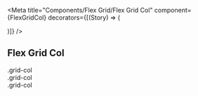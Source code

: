

<Meta
    title="Components/Flex Grid/Flex Grid Col"
    component={FlexGridCol}
    decorators={[(Story) => (<div className="story-flex-grid"><Story/></div>)]}
/>

## Flex Grid Col
<Canvas>
    <Story name='Flex Grid Col'>
        <FlexGridContainer>
            <FlexGridRow>
                <FlexGridCol>
                    <div>.grid-col</div>
                </FlexGridCol>
                <FlexGridCol>
                    <div>.grid-col</div>
                </FlexGridCol>
                <FlexGridCol>
                    <div>.grid-col</div>
                </FlexGridCol>
            </FlexGridRow>
        </FlexGridContainer>
    </Story>
</Canvas>

<ArgsTable of={FlexGridCol} />
